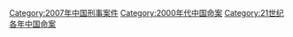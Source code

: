 [[Category:2007年中国刑事案件|Category:2007年中国刑事案件]]
[[Category:2000年代中国命案|Category:2000年代中国命案]]
[[Category:21世纪各年中国命案|Category:21世纪各年中国命案]]